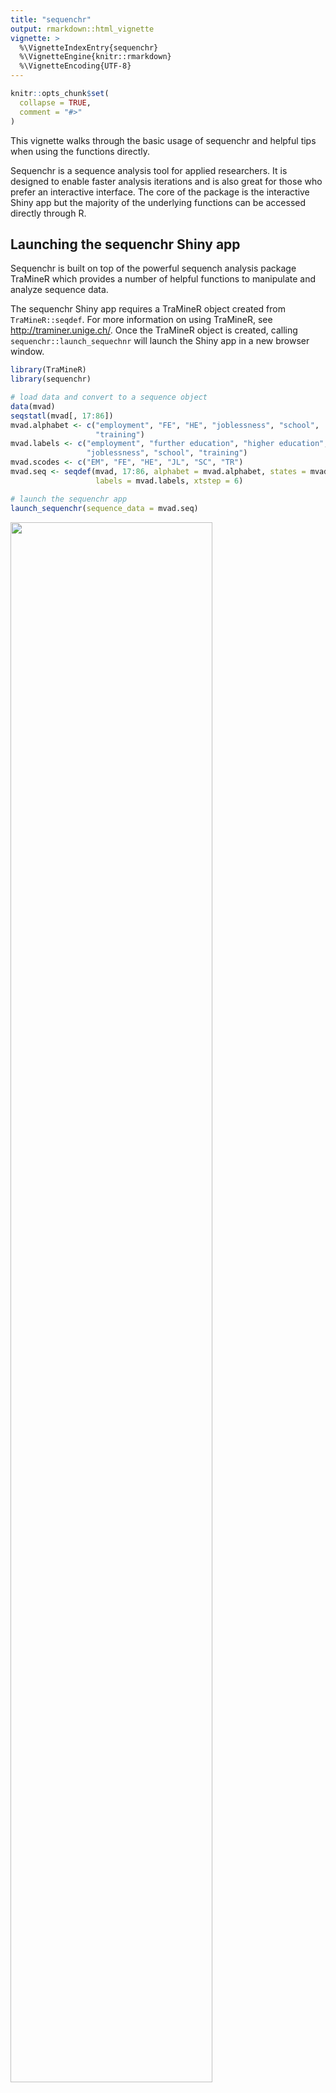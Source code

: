 ```yaml
---
title: "sequenchr"
output: rmarkdown::html_vignette
vignette: >
  %\VignetteIndexEntry{sequenchr}
  %\VignetteEngine{knitr::rmarkdown}
  %\VignetteEncoding{UTF-8}
---
```


```r
knitr::opts_chunk$set(
  collapse = TRUE,
  comment = "#>"
)
```

This vignette walks through the basic usage of sequenchr and helpful tips when using the functions directly.

Sequenchr is a sequence analysis tool for applied researchers. It is designed to enable faster analysis iterations and is also great for those who prefer an interactive interface. The core of the package is the interactive Shiny app but the majority of the underlying functions can be accessed directly through R.

## Launching the sequenchr Shiny app

Sequenchr is built on top of the powerful sequench analysis package TraMineR which provides a number of helpful functions to manipulate and analyze sequence data.

The sequenchr Shiny app requires a TraMineR object created from `TraMineR::seqdef`. For more information on using TraMineR, see [http://traminer.unige.ch/](http://traminer.unige.ch/). Once the TraMineR object is created, calling `sequenchr::launch_sequechnr` will launch the Shiny app in a new browser window.

```r
library(TraMineR)
library(sequenchr)

# load data and convert to a sequence object
data(mvad)
seqstatl(mvad[, 17:86])
mvad.alphabet <- c("employment", "FE", "HE", "joblessness", "school",
                   "training")
mvad.labels <- c("employment", "further education", "higher education",
                 "joblessness", "school", "training")
mvad.scodes <- c("EM", "FE", "HE", "JL", "SC", "TR")
mvad.seq <- seqdef(mvad, 17:86, alphabet = mvad.alphabet, states = mvad.scodes,
                   labels = mvad.labels, xtstep = 6)
```
```r
# launch the sequenchr app
launch_sequenchr(sequence_data = mvad.seq)
```

<p align="left">
<img src="screenshot.png" width=80%>
</p>

The sequenchr app displays plotting of the state sequences and hierarchical clustering. Distance methods, clustering methods, and seperation metrics can be specified on the left side. Cluster labels can also be downloaded as a .csv if you wish to use them directly within R.

TODO: refine covariates plotting
Passing a dataframe to the optional argument `covariates_data` within `sequenchr::launch_sequenchr` will visualize the covariates and split them based on cluster membership. The covariates data is matched to the `sequence_data` via row position so both contain the same number of rows.

```r
covariates_data <- data.frame(x1 = rnorm(nrow(mvad.seq)), 
                              x2 = rnorm(nrow(mvad.seq)))
launch_sequenchr(mvad.seq, covariates_data)
```


## Using the sequenchr functions directly

The functions that power the sequenchr app can also be used directly. All plotting functions start with sequenchr::plot_* and most require a tidy dataframe created from the TraMineR object. 

The tidy dataframe is created via `sequenchr::tidy_sequench_data` and then is passed to the `sequenchr::plot_* functions`.

```r
# tidy the data
seq_def_tidy <- tidy_sequence_data(mvad.seq)

# plot the sequence index
plot_sequence_index(seq_def_tidy)
```

### Modifying plots

Plots are standard ggplot2 objects and can be customized using ggplot2 syntax. For example, the theme, scales, and labels can be modified by calling their respective functions on `sequenchr::plot_*` output, concatenated with `+`.

```r
library(ggplot2)
theme_set(theme_minimal())
p <- plot_sequence_index(seq_def_tidy)

p +
  scale_x_continuous(breaks = seq(0, 70, by = 5)) +
  labs(title = 'My seqI plot',
       subtitle = 'A helpful subtitle',
       x = 'Month',
       fill = 'States',
       caption = 'Data from McVicar and Anyadike-Danes') +
  theme(legend.position = 'bottom')
```

### Managing identical legends across plots

Sequence analysis results are often presented in intricate plots requiring, at times, significant cognitive burden on inexperienced readers. Maintaining identical color schemes across your various plots can help reduce the burden. Each of the `sequenchr::plot_*` functions includes a `color_mapping` argument that specifies each state's color ensuring identical legends across yours plots.

The `viridis` color palette (accessed through the package of the same name) is recommended for its advantages for colorblind readers and greyscale printing. See more [here](https://cran.r-project.org/web/packages/viridis/vignettes/intro-to-viridis.html).

```r
# establish color mapping 
alphbt <- TraMineR::alphabet(mvad.seq)
color_mapping <- viridis::viridis_pal()(length(alphbt))
names(color_mapping) <- alphbt

# plot it
plot_sequence_index(seq_def_tidy, color_mapping = color_mapping)
plot_modal(seq_def_tidy, color_mapping = color_mapping)
```
```r
# plot just the legend
plot_legend(color_mapping)
```

### Managing cluster labels between dendrogram and plot_* functions

Often the clusters produced by dendrograms have different labels than those produced by `stats::cutree` resulting in different cluster labels for `sequenchr::plot_dendrogram` and other `sequenchr::plot_*` functions. This is mitigated by using `sequenchr::label_clusters` to cut the tree into k clusters. The resulting numbered labels match the dendrogram labels left-to-right.

```r
# cluster the data
dist_matrix <- TraMineR::seqdist(seqdata = mvad.seq, method = "DHD")
cluster_model <- hclust(d = as.dist(dist_matrix), method = 'ward.D2')

# plot the dendrogram
plot_dendrogram(cluster_model, k = 5)
# get the cluster labels
cluster_labels <- label_clusters(cluster_model, k = 5)
```
```r
# pass those labels to plot_* functions
plot_sequence_index(seq_def_tidy,
                    color_mapping = color_mapping,
                    cluster_labels = cluster_labels)
```

